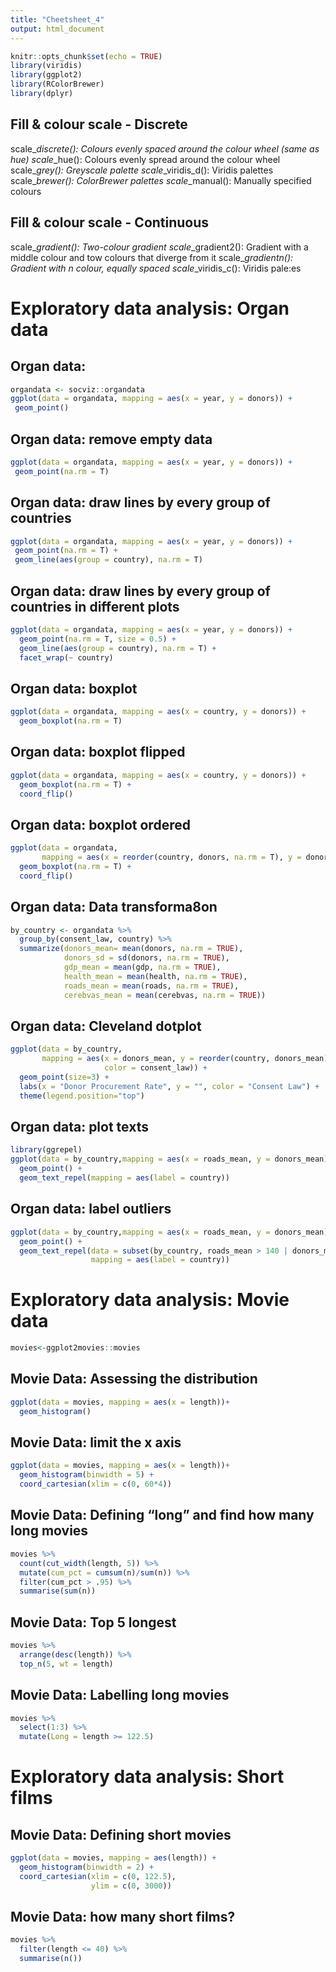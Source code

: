 ```yaml
---
title: "Cheetsheet_4"
output: html_document
---
```


```r
knitr::opts_chunk$set(echo = TRUE)
library(viridis)
library(ggplot2)
library(RColorBrewer)
library(dplyr)
```

## Fill & colour scale - Discrete
scale_*_discrete(): Colours evenly spaced around the colour wheel (same as hue)
scale_*_hue(): Colours evenly spread around the colour wheel
scale_*_grey(): Greyscale palette
scale_*_viridis_d(): Viridis palettes
scale_*_brewer(): ColorBrewer palettes
scale_*_manual(): Manually specified colours

## Fill & colour scale - Continuous
scale_*_gradient(): Two-colour gradient
scale_*_gradient2(): Gradient with a middle colour and tow colours that diverge from it
scale_*_gradientn(): Gradient with n colour, equally spaced
scale_*_viridis_c(): Viridis pale:es



# Exploratory data analysis: Organ data

## Organ data: 
```r
organdata <- socviz::organdata
ggplot(data = organdata, mapping = aes(x = year, y = donors)) +
 geom_point()
```

## Organ data: remove empty data
```r
ggplot(data = organdata, mapping = aes(x = year, y = donors)) +
 geom_point(na.rm = T)
```

## Organ data: draw lines by every group of countries
```r
ggplot(data = organdata, mapping = aes(x = year, y = donors)) +
 geom_point(na.rm = T) +
 geom_line(aes(group = country), na.rm = T)
```

## Organ data: draw lines by every group of countries in different plots
```r
ggplot(data = organdata, mapping = aes(x = year, y = donors)) +
  geom_point(na.rm = T, size = 0.5) +
  geom_line(aes(group = country), na.rm = T) +
  facet_wrap(~ country)
```

## Organ data: boxplot
```r
ggplot(data = organdata, mapping = aes(x = country, y = donors)) +
  geom_boxplot(na.rm = T)
```

## Organ data: boxplot flipped
```r
ggplot(data = organdata, mapping = aes(x = country, y = donors)) +
  geom_boxplot(na.rm = T) +
  coord_flip()
```

## Organ data: boxplot ordered
```r
ggplot(data = organdata,
       mapping = aes(x = reorder(country, donors, na.rm = T), y = donors)) +
  geom_boxplot(na.rm = T) +
  coord_flip()
```

## Organ data: Data transforma8on
```r
by_country <- organdata %>%
  group_by(consent_law, country) %>%
  summarize(donors_mean= mean(donors, na.rm = TRUE),
            donors_sd = sd(donors, na.rm = TRUE),
            gdp_mean = mean(gdp, na.rm = TRUE),
            health_mean = mean(health, na.rm = TRUE),
            roads_mean = mean(roads, na.rm = TRUE),
            cerebvas_mean = mean(cerebvas, na.rm = TRUE))
```

## Organ data: Cleveland dotplot
```r
ggplot(data = by_country,
       mapping = aes(x = donors_mean, y = reorder(country, donors_mean),
                     color = consent_law)) +
  geom_point(size=3) +
  labs(x = "Donor Procurement Rate", y = "", color = "Consent Law") +
  theme(legend.position="top")
```

## Organ data: plot texts
```r
library(ggrepel)
ggplot(data = by_country,mapping = aes(x = roads_mean, y = donors_mean)) +
  geom_point() +
  geom_text_repel(mapping = aes(label = country))
```

## Organ data: label outliers
```r
ggplot(data = by_country,mapping = aes(x = roads_mean, y = donors_mean)) +
  geom_point() +
  geom_text_repel(data = subset(by_country, roads_mean > 140 | donors_mean < 15),
                  mapping = aes(label = country))
```

# Exploratory data analysis: Movie data
```r
movies<-ggplot2movies::movies
```

## Movie Data: Assessing the distribution
```r
ggplot(data = movies, mapping = aes(x = length))+
  geom_histogram()
```

## Movie Data: limit the x axis
```r
ggplot(data = movies, mapping = aes(x = length))+
  geom_histogram(binwidth = 5) +
  coord_cartesian(xlim = c(0, 60*4))
```

## Movie Data: Defining “long” and find how many long movies
```r
movies %>%
  count(cut_width(length, 5)) %>%
  mutate(cum_pct = cumsum(n)/sum(n)) %>%
  filter(cum_pct > .95) %>%
  summarise(sum(n))
```

## Movie Data: Top 5 longest 
```r
movies %>%
  arrange(desc(length)) %>%
  top_n(5, wt = length)
```

## Movie Data: Labelling long movies
```r
movies %>%
  select(1:3) %>%
  mutate(Long = length >= 122.5)
```

# Exploratory data analysis: Short films

## Movie Data: Defining short movies
```r
ggplot(data = movies, mapping = aes(length)) +
  geom_histogram(binwidth = 2) +
  coord_cartesian(xlim = c(0, 122.5),
                  ylim = c(0, 3000))
```

## Movie Data: how many short films?
```r
movies %>%
  filter(length <= 40) %>%
  summarise(n())
```

